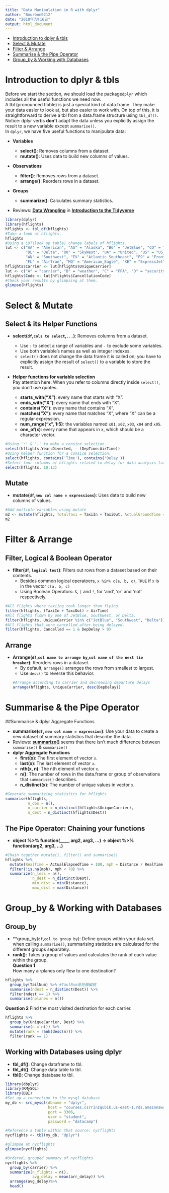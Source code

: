 ```yaml
---
title: "Data Manipulation in R with dplyr"
author: "Bourbon0212"
date: "2018年7月16日"
output: html_document
---
```


* [Introduction to dplyr & tbls](#1)    
* [Select & Mutate](#2)    
* [Filter & Arrange](#3)    
* [Summarise & the Pipe Operator](#4)
* [Group_by & Working with Databases](#5)

<h2 id = '1'></h2>
# **Introduction to dplyr & tbls**
Before we start the section, we should load the package```dplyr``` which includes all the useful functions we need now.   
A tbl (pronounced tibble) is just a special kind of data.frame. They make your data easier to look at, but also easier to work with. On top of this, it is straightforward to derive a tbl from a data.frame structure using ```tbl_df()```.   
Notice:  dplyr verbs **don't** adapt the data unless you explicitly assign the result to a new variable except ```summarise()```.    
In ```dplyr```, we have five useful functions to manipulate data:         

* **Variables**   

    + **select()**: Removes columns from a dataset.   
    + **mutate()**: Uses data to build new columns of values.   
* **Observations**    

    + **filter()**: Removes rows from a dataset.   
    + **arrange()**: Reorders rows in a dataset.    
* **Groups**    

    + **summarize()**: Calculates summary statistics.    
    
* Reviews: **[Data Wrangling](https://bourbon0212.github.io/NTU-CS-X/Week1/hw1.html#3.1)** in **[Introduction to the Tidyverse](https://bourbon0212.github.io/NTU-CS-X/Week1/hw1.html#3)**   
```r
library(dplyr)
library(hflights)
hflights <- tbl_df(hflights)
#Take a look at hflights.
hflights
#Using a LUT(look up table) change labels of hflights.
lut <- c("AA" = "American", "AS" = "Alaska", "B6" = "JetBlue", "CO" = "Continental", 
         "DL" = "Delta", "OO" = "SkyWest", "UA" = "United", "US" = "US_Airways", 
         "WN" = "Southwest", "EV" = "Atlantic_Southeast", "F9" = "Frontier", 
         "FL" = "AirTran", "MQ" = "American_Eagle", "XE" = "ExpressJet", "YV" = "Mesa")
hflights$Carrier <- lut[hflights$UniqueCarrier]
lut <- c("A" = "carrier", "B" = "weather", "C" = "FFA", "D" = "security", "E" = "not cancelled")
hflights$Code <- lut[hflights$CancellationCode]
#Check your results by glimpsing at them.
glimpse(hflights)
```

<h2 id = '1'></h2>
# **Select & Mutate**     

## Select & its Helper Functions    

* **select(```df```,```cols to select```,```...```)**: Removes columns from a dataset.   

    + Use ```:``` to select a range of variables and ```-``` to exclude some variables.      
    + Use both variable's names as well as integer indexes.   
    + ```select()``` does not change the data frame it is called on; you have to explicitly assign the result of ```select()``` to a variable to store the result.   

* **Helper functions for variable selection**   
Pay attention here: When you refer to columns directly inside ```select()```, you don't use quotes.
    + **starts_with("X")**: every name that starts with "X".    
    + **ends_with("X")**: every name that ends with "X".    
    + **contains("X")**: every name that contains "X".    
    + **matches("X")**: every name that matches "X", where "X" can be a regular expression.   
    + **num_range("x", 1:5)**: the variables named ```x01```, ```x02```, ```x03```, ```x04``` and ```x05```.    
    + **one_of(x)**: every name that appears in x, which should be a character vector.    
    
```r
#Using ':' & '-' to make a consice selection.
select(hflights,Year:Diverted, - (DepTime:AirTime))
#Using helper function for a consice selection.
select(hflights, contains('Time'), contains('Delay'))
#Select four columns of hflights related to delay for data analysis later.
select(hflights, 10:13)
```

## Mutate   
* **mutate(```df```,```new col name = expressions```)**: Uses data to build new columns of values.    
```r
#Add multiple variables using mutate
m2 <- mutate(hflights, TotalTaxi = TaxiIn + TaxiOut, ActualGroundTime = ActualElapsedTime - AirTime, Diff = TotalTaxi - ActualGroundTime)
m2
```

<h2 id = '1'></h2>
# **Filter & Arrange**    

## Filter, Logical & Boolean Operator   

* **filter(```df```, ```logical test```)**: Filters out rows from a dataset based on their contents.    
    + Besides common logical operatoers, ```x %in% c(a, b, c)```, ```TRUE``` if ```x``` is in the vector ```c(a, b, c)```   
    + Using Boolean Operators: ```&```, ```|``` and ```!```, for 'and', 'or' and 'not' respectively.    
    
```r
#All flights where taxiing took longer than flying.
filter(hflights, (TaxiIn + TaxiOut) > AirTime)
#All flights flown by one of JetBlue, Southwest, or Delta.
filter(hflights, UniqueCarrier %in% c("JetBlue", "Southwest", "Delta"))
#All flights that were cancelled after being delayed.
filter(hflights, Cancelled == 1 & DepDelay > 0)
```

## Arrange    

* **Arrange(```df```,```col name to arrange by```,```col name of the next tie breaker```)**: Reorders rows in a dataset.    
    + By default, ```arrange()``` arranges the rows from smallest to largest.     
    + Use ```desc()``` to reverse this behavior.    
```r
#Arrange according to carrier and decreasing departure delays
arrange(hflights, UniqueCarrier, desc(DepDelay))
```

<h2 id = '1'></h2>
# **Summarise & the Pipe Operator**  

##Summarise & dplyr Aggregate Functions

* **summarise(```df```, ```new col name = expression```)**: Use your data to create a new dataset of summary statistics that describe the data.   
* Reviews: **[summarize()](https://bourbon0212.github.io/NTU-CS-X/Week1/hw1.html#3.3)** seems that there isn't much difference between ```summarise()``` & ```summarize()```
* **dplyr Aggregate Functions**
    + **first(x)**: The first element of vector ```x```.
    + **last(x)**: The last element of vector ```x```.
    + **nth(x, n)**: The nth element of vector ```x```.
    + **n()**: The number of rows in the data.frame or group of observations that ```summarise()``` describes.
    + **n_distinct(x)**: The number of unique values in vector ```x```.

```r
#Generate summarizing statistics for hflights
summarise(hflights,
          n_obs = n(),
          n_carrier = n_distinct(hflights$UniqueCarrier),
          n_dest = n_distinct(hflights$Dest))
```

## The Pipe Operator: Chaining your functions

* **object %>% function(____, arg2, arg3, ...) -> object %>% function(arg2, arg3, ...)**
```r
#Chain together mutate(), filter() and summarise()
hflights %>%
  mutate(RealTime = ActualElapsedTime + 100, mph = Distance / RealTime * 60) %>%
  filter(!is.na(mph), mph < 70) %>%
  summarize(n_less = n(),
            n_dest = n_distinct(Dest),
            min_dist = min(Distance),
            max_dist = max(Distance))
```

<h2 id = '1'></h2>
# **Group_by & Working with Databases**     

## Group_by
* **group_by(```df```,```col to group by```): Define groups within your data set. when calling ```summarise()```, summarising statistics are calculated for the different groups separately.    
* **rank()**: Takes a group of values and calculates the rank of each value within the group.     
**Question 1**    
How many airplanes only flew to one destination?    
```r
hflights %>%
  group_by(TailNum) %>% #TaulNum是班機編號
  summarise(ndest = n_distinct(Dest)) %>%
  filter(ndest == 1) %>%
  summarise(nplanes = n())
```
**Question 2**
Find the most visited destination for each carrier.
```r
hflights %>%
  group_by(UniqueCarrier, Dest) %>%
  summarise(n = n()) %>%
  mutate(rank = rank(desc(n))) %>%
  filter(rank == 1)
```
## Working with Databases using dplyr

* **tbl_df()**: Change dataframe to tbl.    
* **tbl_dt()**: Change data table to tbl.    
* **tbl()**: Change database to tbl.    

```r
library(dbplyr)
library(RMySQL)
library(DBI)
#Set up a connection to the mysql database
my_db <- src_mysql(dbname = "dplyr", 
                   host = "courses.csrrinzqubik.us-east-1.rds.amazonaws.com", 
                   port = 3306, 
                   user = "student",
                   password = "datacamp")

#Reference a table within that source: nycflights
nycflights <- tbl(my_db, "dplyr")

#glimpse at nycflights
glimpse(nycflights)

#Ordered, grouped summary of nycflights
nycflights %>%
  group_by(carrier) %>%
  summarize(n_flights = n(),
            avg_delay = mean(arr_delay)) %>%
  arrange(avg_delay)%>%
  head()
```